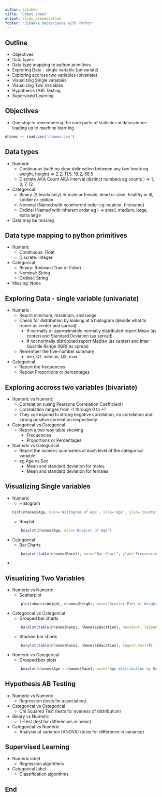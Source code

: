 ```yaml
---
author: 3ikakke 
title: 'Cheat sheet'
output: slidy_presentation 
footer: '3ikakke Datascience with Python'
---
```


## Outline  
- Objectives  
- Data types  
- Data type mapping to python primitives  
- Exploring Data - single variable (univariate)    
- Exploring accross two variables (bivariate)  
- Visualizing Single variables  
- Visualizing Two Variables  
- Hypothesis (AB) Testing   
- Supervised Learning  

## Objectives  
- One stop to remembering the core parts of statistics in datascience leading up to machine learning  
```r
nhanes <- read.csv('nhanes.csv')
```

## Data types  
- Numeric  
	+ Continuous (with no clear delineation between any two levels eg weight, height) => 2.2, 11.5, 18.2, 68.5   
	+ Discrete AKA Count AKA Interval (distinct numbers eg counts ) => 1, 3, 7, 12  
- Categorical  
	+ Binary (2 levels only) => male or female, dead or alive, healthy or ill, soldier or civilian 
	+ Nominal (Named with no inherent order eg location, firstname)  
	+ Ordinal (Named with inherent order eg ) => small, medium, large, extra large  
- Data may be missing  

## Data type mapping to python primitives  
- Numeric  
	+ Continuous: Float  
	+ Discrete: Integer  
- Categorical  
	+ Binary: Boolean (True or False)  
	+ Nominal: String  
	+ Ordinal: String  
- Missing: None  

## Exploring Data - single variable (univariate)    
- Numeric 
	+ Report minimum, maximum, and range  
	+ Check for distribution by looking at a histogram (decide what to report as center and spread)  
		+ if normally or approximately normally distributed report Mean (as center) and Standard Deviation (as spread)    
		+ if not normally distributed report Median (as center) and Inter Quartile Range (IQR) as spread  
	+ Remember the five-number summary  
		+ min, Q1, median, Q3, max 
- Categorical  
	+ Report the frequencies  
	+ Repoet Proportions or percentages  

## Exploring accross two variables (bivariate)  
- Numeric vs Numeric  
	- Correlation (using Pearsons Correlation Coefficient)  
	- Correalation ranges from -1 through 0 to +1  
	- They correspond to strong negative correlation, no correlation and strong positive correlation respectively  
- Categorical vs Categorical  
	- Report a two way table showing:  
		+ Frequencies  
		+ Proportions or Percentages
- Numeric vs Categorical  
	- Report the numeric summaries at each level of the categorical variable   
	- eg Age vs Sex
		+ Mean and standard deviation for males  
		+ Mean and standard deviation for females  

## Visualizing Single variables  
- Numeric	
	+ Histogram   
	```r
	hist(nhanes$Age, main='Histogram of Age', xlab='Age', ylab='Counts')
	```
	+ Boxplot  
	```r
		boxplot(nhanes$Age, main='Boxplot of Age')
	```
- Categorical  
	+ Bar Charts  
	```r
		barplot(table(nhanes$Race1), main="Bar Chart", ylab='Frequencies')
	```  
-  

## Visualizing Two Variables  
- Numeric vs Numeric  
	+ Scatterplot  
	```r
		plot(nhanes$Weight, nhanes$Height, main='Scatter Plot of Weight vs Height', xlab='Weight', ylab='Height')
	```	
- Categorical vs Categorical  
	+ Grouped bar charts  
	```r
		barplot(table(nhanes$Race1, nhanes$Education), beside=T, legend.text=T)
	```	
	+ Stacked bar charts  
	```r
		barplot(table(nhanes$Race1, nhanes$Education), legend.text=T)
	```		
- Numeric vs Categorical  
	+ Grouped box plots  
	```r
		boxplot(nhanes$Age ~ nhanes$Race1, main='Age distribution by Race', xlab='Race', ylab='Age')
	```	

## Hypothesis AB Testing   
- Numeric vs Numeric  
	+ Regression (tests for association)  
- Categorical vs Categorical  
	+ Chi Squared Test (tests for eveness of distribution)  
- Binary vs Numeric  
	+ T-Test (test for differences in mean)  
- Categorical vs Numeric  
	+ Analysis of variance (ANOVA) (tests for difference in variance)  

## Supervised Learning  
- Numeric label  
	+ Regression algorithms  
- Categorical label  
	+ Classification algorithms  


## End  


